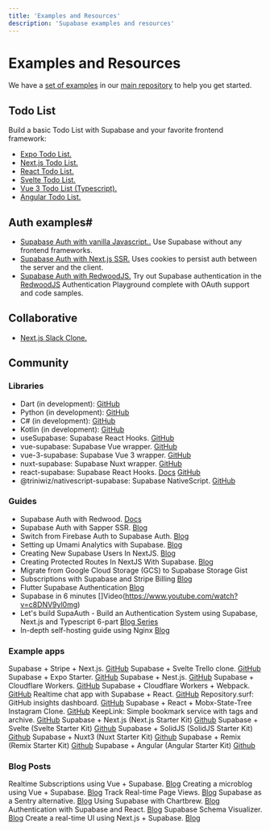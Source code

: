 ```yaml
---
title: 'Examples and Resources'
description: 'Supabase examples and resources'
---
```


# Examples and Resources

We have a [set of examples](https://github.com/supabase/supabase/tree/master/examples) in our [main repository](https://github.com/supabase/supabase) to help you get started.

## Todo List

Build a basic Todo List with Supabase and your favorite frontend framework:

- [Expo Todo List.](https://github.com/supabase/supabase/tree/master/examples/expo-todo-list)
- [Next.js Todo List.](https://github.com/supabase/supabase/tree/master/examples/nextjs-todo-list)
- [React Todo List.](https://github.com/supabase/supabase/tree/master/examples/react-todo-list)
- [Svelte Todo List.](https://github.com/supabase/supabase/tree/master/examples/sveltejs-todo-list)
- [Vue 3 Todo List (Typescript).](https://github.com/supabase/supabase/tree/master/examples/vue3-ts-todo-list)
- [Angular Todo List.](https://github.com/supabase/supabase/tree/master/examples/angular-todo-list)

## Auth examples#

- [Supabase Auth with vanilla Javascript..](https://github.com/supabase/supabase/tree/master/examples/auth/javascript-auth) Use Supabase without any frontend frameworks.
- [Supabase Auth with Next.js SSR.](https://github.com/supabase/supabase/tree/master/examples/nextjs-with-supabase-auth) Uses cookies to persist auth between the server and the client.
- [Supabase Auth with RedwoodJS.](https://redwood-playground-auth.netlify.app/supabase) Try out Supabase authentication in the [RedwoodJS](https://redwoodjs.com/) Authentication Playground complete with OAuth support and code samples.

## Collaborative

- [Next.js Slack Clone.](https://github.com/supabase/supabase/tree/master/examples/slack-clone/nextjs-slack-clone)

## Community

### Libraries
- Dart (in development): [GitHub](https://github.com/supabase/supabase-dart )
- Python (in development): [GitHub](https://github.com/supabase/supabase-py)
- C# (in development): [GitHub](https://github.com/supabase/supabase-csharp)
- Kotlin (in development): [GitHub](https://github.com/supabase/supabase-kt)
- useSupabase: Supabase React Hooks. [GitHub](https://github.com/gbibeaul/use-supabase)
- vue-supabase: Supabase Vue wrapper. [GitHub](https://github.com/supabase/vue-supabase)
- vue-3-supabase: Supabase Vue 3 wrapper. [GitHub](https://github.com/DidoMarchet/vue-3-supabase)
- nuxt-supabase: Supabase Nuxt wrapper. [GitHub](https://github.com/supabase/nuxt-supabase)
- react-supabase: Supabase React Hooks. [Docs](https://react-supabase.vercel.app/) [GitHub](https://github.com/tmm/react-supabase)
- @triniwiz/nativescript-supabase: Supabase NativeScript. [GitHub](https://github.com/triniwiz/nativescript-plugins/tree/master/packages/nativescript-supabase)

### Guides

- Supabase Auth with Redwood. [Docs](https://redwoodjs.com/tutorial/authentication)
- Supabase Auth with Sapper SSR. [Blog](https://dev.to/jakobbouchard/how-to-setup-supabase-auth-with-sapper-ssr-13od)
- Switch from Firebase Auth to Supabase Auth. [Blog](https://msyyn.medium.com/switch-from-firebase-auth-to-supabase-auth-the-open-source-firebase-alternative-509746952b1b)
- Setting up Umami Analytics with Supabase. [Blog](https://dev.to/jakobbouchard/setting-up-umami-with-vercel-and-supabase-3a73)
- Creating New Supabase Users In NextJS. [Blog](https://www.aboutmonica.com/blog/creating-new-supabase-users-in-next-js)
- Creating Protected Routes In NextJS With Supabase. [Blog](https://www.aboutmonica.com/blog/creating-protected-routes-in-next-js-with-supabase)
- Migrate from Google Cloud Storage (GCS) to Supabase Storage Gist
- Subscriptions with Supabase and Stripe Billing [Blog](https://www.sandromaglione.com/2021/04/29/supabase-auth-create-stripe-customer-subscription-supabase-stripe-billing-part-1/)
- Flutter Supabase Authentication [Blog](https://www.sandromaglione.com/2021/04/24/flutter-supabase-authentication/)
- Supabase in 6 minutes []Video(https://www.youtube.com/watch?v=c8DNV9yl0mg)
- Let's build SupaAuth - Build an Authentication System using Supabase, Next.js and Typescript 6-part [Blog Series](https://aalam.in/blog/supabase-auth-intro-setup-next)
- In-depth self-hosting guide using Nginx [Blog](https://dev.to/chronsyn/self-hosting-with-supabase-1aii)

### Example apps


Supabase + Stripe + Next.js. [GitHub](https://github.com/vercel/nextjs-subscription-payments)
Supabase + Svelte Trello clone. [GitHub](https://github.com/joshnuss/supabase-kanban)
Supabase + Expo Starter. [GitHub](https://github.com/codingki/react-native-expo-template/tree/master/template-typescript-bottom-tabs-supabase-auth-flow)
Supabase + Nest.js. [GitHub](https://github.com/hiro1107/nestjs-supabase-auth)
Supabase + Cloudflare Workers. [GitHub](https://github.com/supabase/supabase/tree/master/examples/with-cloudflare-workers)
Supabase + Cloudflare Workers + Webpack. [GitHub](https://github.com/signalnerve/supabase-workers-proxy)
Realtime chat app with Supabase + React. [GitHub](https://github.com/shwosner/realtime-chat-supabase-react)
Repository.surf: GitHub insights dashboard. [GitHub](https://github.com/supabase/repository.surf)
Supabase + React + Mobx-State-Tree Instagram Clone. [GitHub](https://github.com/NiketanG/instaclone)
KeepLink: Simple bookmark service with tags and archive. [GitHub](https://github.com/fengkx/keeplink)
Supabase + Next.js (Next.js Starter Kit) [Github](https://github.com/one-aalam/next-starter-kit/tree/auth-supabase)
Supabase + Svelte (Svelte Starter Kit) [Github](https://github.com/one-aalam/svelte-starter-kit)
Supabase + SolidJS (SolidJS Starter Kit) [Github](https://github.com/one-aalam/solid-starter-kit)
Supabase + Nuxt3 (Nuxt Starter Kit) [Github](https://github.com/one-aalam/nuxt-starter-kit)
Supabase + Remix (Remix Starter Kit) [Github](https://github.com/one-aalam/remix-starter-kit)
Supabase + Angular (Angular Starter Kit) [Github](https://github.com/one-aalam/ng-starter-kit)

### Blog Posts


Realtime Subscriptions using Vue + Supabase. [Blog](https://dev.to/ftonato/realtime-subscriptions-using-vue-supabase-1e11)
Creating a microblog using Vue + Supabase. [Blog](https://dev.to/ftonato/creating-a-microblog-using-vue-supabase-31p)
Track Real-time Page Views. [Blog](https://codebycorey.com/blog/page-views-nextjs-supabase)
Supabase as a Sentry alternative. [Blog](http://kopi.cloud/blog/2021/sentry-supabase/)
Using Supabase with Chartbrew. [Blog](https://chartbrew.com/blog/how-to-visualize-your-supabase-data-with-chartbrew/)
Authentication with Supabase and React. [Blog](https://hyperfoo.io/posts/supabase-authentication-react)
Supabase Schema Visualizer. [Blog](https://dev.to/zernonia/supabase-schema-visualizer-no-installation-login-49kg)
Create a real-time UI using Next.js + Supabase. [Blog](https://pablopunk.com/posts/how-to-create-a-real-time-ui-with-nextjs-and-supabase)
